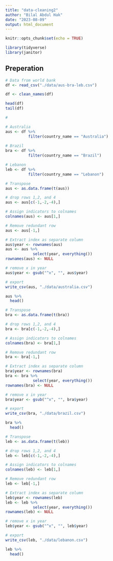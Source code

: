 ```yaml
---
title: "data-cleaning2"
author: "Bilal Abdul Hak"
date: "2023-08-09"
output: html_document
---
```


```r
knitr::opts_chunk$set(echo = TRUE)

library(tidyverse)
library(janitor)
```

## Preperation

```r
# Data from world bank
df <- read_csv("./data/aus-bra-leb.csv")

df <- clean_names(df)

head(df)
tail(df)
```

```r

#

# Australia
aus <- df %>% 
          filter(country_name == "Australia")
          
# Brazil
bra <- df %>% 
          filter(country_name == "Brazil")

# Lebanon
leb <- df %>% 
          filter(country_name == "Lebanon")

```

```r

# Transpose
aus <- as.data.frame(t(aus))

# drop rows 1,2, and 4
aus <- aus[c(-1,-2,-4),]

# Assign indicators to colnames 
colnames(aus) <- aus[1,]

# Remove redundant row
aus <- aus[-1,]

# Extract index as separate column
aus$year <- rownames(aus)
aus <- aus %>% 
            select(year, everything())
rownames(aus) <- NULL

# remove x in year
aus$year <- gsub("^x", "", aus$year)

# export
write_csv(aus, "./data/australia.csv")

aus %>% 
  head()

```

```r


# Transpose
bra <- as.data.frame(t(bra))

# drop rows 1,2, and 4
bra <- bra[c(-1,-2,-4),]

# Assign indicators to colnames 
colnames(bra) <- bra[1,]

# Remove redundant row
bra <- bra[-1,]

# Extract index as separate column
bra$year <- rownames(bra)
bra <- bra %>% 
            select(year, everything())
rownames(bra) <- NULL

# remove x in year
bra$year <- gsub("^x", "", bra$year)

# export
write_csv(bra, "./data/brazil.csv")

bra %>% 
  head()


```

```r


# Transpose
leb <- as.data.frame(t(leb))

# drop rows 1,2, and 4
leb <- leb[c(-1,-2,-4),]

# Assign indicators to colnames 
colnames(leb) <- leb[1,]

# Remove redundant row
leb <- leb[-1,]

# Extract index as separate column
leb$year <- rownames(leb)
leb <- leb %>% 
            select(year, everything())
rownames(leb) <- NULL

# remove x in year
leb$year <- gsub("^x", "", leb$year)

# export
write_csv(leb, "./data/lebanon.csv")

leb %>% 
  head()


```

